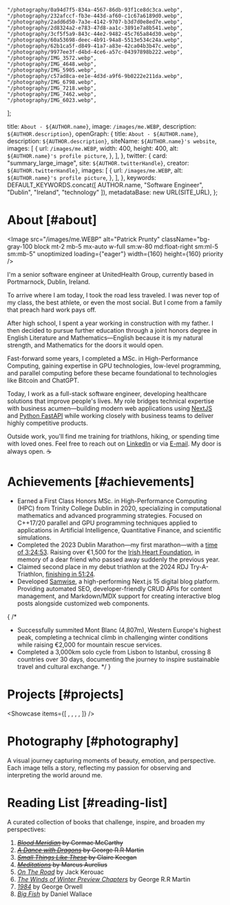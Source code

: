 
    "/photography/0a94d7f5-834a-4567-86db-93f1ce8dc3ca.webp",
    "/photography/232afccf-fb3e-443d-af60-c1c67a6189d0.webp",
    "/photography/2add6d50-7a3e-4142-9707-b3d7d0e8ed7e.webp",
    "/photography/2d8324a2-e783-47d8-aa1c-3891e7a8b541.webp",
    "/photography/3cf5f5a9-843c-44e2-9482-45c765a84d30.webp",
    "/photography/60a53698-deec-4b91-94a8-5513e534c24a.webp",
    "/photography/62b1ca5f-d849-41a7-a83e-42ca04b3b47c.webp",
    "/photography/9977ee3f-d4bd-4ce6-a57c-04397898b222.webp",
    "/photography/IMG_3572.webp",
    "/photography/IMG_4648.webp",
    "/photography/IMG_5905.webp",
    "/photography/c57ad8ca-ee1e-4d3d-a9f6-9b0222e211da.webp",
    "/photography/IMG_6798.webp",
    "/photography/IMG_7218.webp",
    "/photography/IMG_7462.webp",
    "/photography/IMG_6023.webp",
];

  title: `About - ${AUTHOR.name}`,
  image: `/images/me.WEBP`,
  description: `${AUTHOR.description}`,
  openGraph: {
    title: `About - ${AUTHOR.name}`,
    description: `${AUTHOR.description}`,
    siteName: `${AUTHOR.name}'s website`,
    images: [
      {
        url: `/images/me.WEBP`,
        width: 400,
        height: 400,
        alt: `${AUTHOR.name}'s profile picture`,
      },
    ],
  },
  twitter: {
    card: "summary_large_image",
    site: `${AUTHOR.twitterHandle}`,
    creator: `${AUTHOR.twitterHandle}`,
    images: [
      {
        url: `/images/me.WEBP`,
        alt: `${AUTHOR.name}'s profile picture`,
      },
    ],
  },
  keywords: DEFAULT_KEYWORDS.concat([
    AUTHOR.name,
    "Software Engineer",
    "Dublin",
    "Ireland",
    "technology"
  ]),
  metadataBase: new URL(SITE_URL),
};

# About [#about]

<Image
src="/images/me.WEBP"
alt="Patrick Prunty"
className="bg-gray-100 block mt-2 mb-5 mx-auto w-full sm:w-80 md:float-right sm:ml-5 sm:mb-5"
unoptimized
loading={"eager"}
width={160}
height={160}
priority
/>

I'm a senior software engineer at UnitedHealth Group, currently based in Portmarnock, Dublin, Ireland.

To arrive where I am today, I took the road less traveled. I was never top of my class, the best athlete, or even the most social. But I come from a family that preach hard work pays off.

After high school, I spent a year working in construction with my father. I then decided to pursue further education through a joint honors degree in English Literature and Mathematics—English because it is my natural strength, and Mathematics for the doors it would open.

Fast-forward some years, I completed a MSc. in High-Performance Computing, gaining expertise in GPU technologies, low-level programming, and parallel computing before these became foundational to technologies like Bitcoin and ChatGPT.

Today, I work as a full-stack software engineer, developing healthcare solutions that improve people's lives. My role bridges technical expertise with business acumen—building modern web applications using [NextJS](https://nextjs.org/) and [Python FastAPI](https://fastapi.tiangolo.com/) while working closely with business teams to deliver highly competitive products.

Outside work, you'll find me training for triathlons, hiking, or spending time with loved ones. Feel free to reach out on [LinkedIn](https://www.linkedin.com/in/patrickprunty/) or via [E-mail](mailto:patrickprunty.business@gmail.com). My door is always open. ☕️


# Achievements [#achievements]

* Earned a First Class Honors MSc. in High-Performance Computing (HPC) from Trinity College Dublin in 2020, specializing in computational mathematics and advanced programming strategies. Focused on C++17/20 parallel and GPU programming techniques applied to applications in Artificial Intelligence, Quantitative Finance, and scientific simulations.
* Completed the 2023 Dublin Marathon—my first marathon—with a [time of 3:24:53](https://www.strava.com/activities/10125503113/best-efforts). Raising over €1,500 for the [Irish Heart Foundation](https://irishheart.ie/), in memory of a dear friend who passed away suddenly the previous year.
* Claimed second place in my debut triathlon at the 2024 RDJ Try-A-Triathlon, [finishing in 51:24](https://www.strava.com/activities/12229188198).
* Developed [Samwise](https://github.com/pprunty/samwise), a high-performing Next.js 15 digital blog platform. Providing automated SEO, developer-friendly CRUD APIs for content management, and Markdown/MDX support for creating interactive blog posts alongside customized web components.

{
/*
* Successfully summited Mont Blanc (4,807m), Western Europe's highest peak, completing a technical climb in challenging winter conditions while raising €2,000 for mountain rescue services.
* Completed a 3,000km solo cycle from Lisbon to Istanbul, crossing 8 countries over 30 days, documenting the journey to inspire sustainable travel and cultural exchange.
*/
}

# Projects [#projects]

<Showcase items={[
<ProjectCard
  key="jigsaw-presents"
  imagePath="/images/projects/jigsaw-presents.webp"
  title="Jigsaw Presents"
  description="A YouTube channel featuring creative projects and insightful storytelling."
  url="https://www.youtube.com/channel/UCx8iHEGQMyeInLgPQ81-EJA?sub_confirmation=1"
/>,
<ProjectCard
  key="samwise"
  imagePath="/images/projects/samwise-v2.png"
  title="Samwise"
  description="An open-source, high-performance digital blog and portfolio template built with Next.js 15."
  url="https://samwise-v2-template.vercel.app/"
/>,
<ProjectCard
  key="samwise"
  imagePath="/images/projects/tmplate.png"
  title="tmplate.xyz"
  description="Pure Web Design in Motion. An open sourced Next.js project exemplifying Polymorphic Web Design Principals."
  url="https://tmplate.xyz/"
/>,
<ProjectCard
  key="samwise"
  imagePath="/images/projects/thnws.png"
  title="thnws.ai"
  description="Providing a modern way for people to consume the news."
  url="https://thnws.ai"
/>,
]} />


# Photography [#photography]

A visual journey capturing moments of beauty, emotion, and perspective. Each image tells a story, reflecting my passion for observing and interpreting the world around me.

<PhotoGrid images={photographyImages} />

# Reading List [#reading-list]

A curated collection of books that challenge, inspire, and broaden my perspectives:

1. ~~*[Blood Meridian](https://en.wikipedia.org/wiki/Blood_Meridian)* by Cormac McCarthy~~
2. ~~*[A Dance with Dragons](https://en.wikipedia.org/wiki/A_Dance_with_Dragons)* by George R.R Martin~~
3. ~~[*Small Things Like These*](https://en.wikipedia.org/wiki/Small_Things_Like_These) by Claire Keegan~~
4. ~~[*Meditations*](https://en.wikipedia.org/wiki/Meditations) by Marcus Aurelius~~
5. [*On The Road*](https://en.wikipedia.org/wiki/On_the_Road) by Jack Kerouac
6. [*The Winds of Winter Preview Chapters*](/downloads/The%20Winds%20of%20Winter%20(Preview%20Chapters)%20-%20by%20George%20R.R%20Martin%20Compiled%20by%20Patrick%20P.pdf) by George R.R Martin
7. [*1984*](https://en.wikipedia.org/wiki/Nineteen_Eighty-Four) by George Orwell
8. [*Big Fish*](https://en.wikipedia.org/wiki/Big_Fish) by Daniel Wallace
